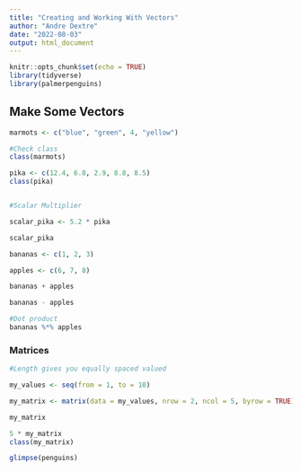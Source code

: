 ```yaml
---
title: "Creating and Working With Vectors"
author: "Andre Dextre"
date: "2022-08-03"
output: html_document
---
```


```r
knitr::opts_chunk$set(echo = TRUE)
library(tidyverse)
library(palmerpenguins)
```

## Make Some Vectors

```r
marmots <- c("blue", "green", 4, "yellow")

#Check class
class(marmots)
```


```r
pika <- c(12.4, 6.8, 2.9, 8.8, 8.5)
class(pika)


#Scalar Multiplier

scalar_pika <- 5.2 * pika

scalar_pika

```


```r
bananas <- c(1, 2, 3)

apples <- c(6, 7, 8)

bananas + apples

bananas - apples

#Dot product
bananas %*% apples

```


### Matrices 


```r
#Length gives you equally spaced valued

my_values <- seq(from = 1, to = 10)

my_matrix <- matrix(data = my_values, nrow = 2, ncol = 5, byrow = TRUE)

my_matrix

5 * my_matrix
class(my_matrix)
```


```r
glimpse(penguins)
```


